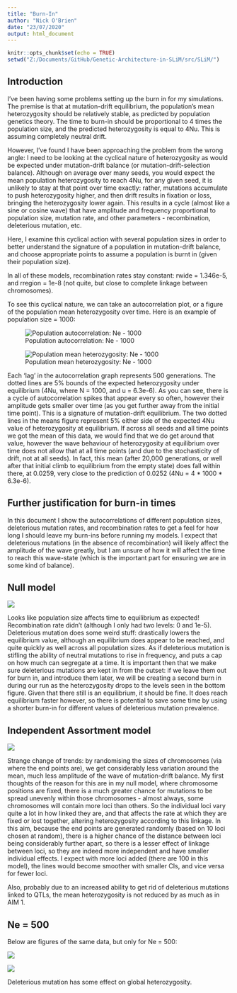 ```yaml
---
title: "Burn-In"
author: "Nick O'Brien"
date: "23/07/2020"
output: html_document
---
```


```r
knitr::opts_chunk$set(echo = TRUE)
setwd("Z:/Documents/GitHub/Genetic-Architecture-in-SLiM/src/SLiM/")
```

## Introduction

I've been having some problems setting up the burn in for my simulations. The premise is that at mutation-drift equilibrium, the population's mean heterozygosity should be relatively stable, as predicted by population genetics theory. The time to burn-in should be proportional to 4 times the population size, and the predicted heterozygosity is equal to 4Nu. This is assuming completely neutral drift. 

However, I've found I have been approaching the problem from the wrong angle: I need to be looking at the cyclical nature of heterozygosity as would be expected under mutation-drift balance (or mutation-drift-selection balance). Although on average over many seeds, you would expect the mean population heterozygosity to reach 4Nu, for any given seed, it is unlikely to stay at that point over time exactly: rather, mutations accumulate to push heterozygosity higher, and then drift results in fixation or loss, bringing the heterozygosity lower again. This results in a cycle (almost like a sine or cosine wave) that have amplitude and frequency proportional to population size, mutation rate, and other parameters - recombination, deleterious mutation, etc.

Here, I examine this cyclical action with several population sizes in order to better understand the signature of a population in mutation-drift balance, and choose appropriate points to assume a population is burnt in (given their population size).

In all of these models, recombination rates stay constant: rwide = 1.346e-5, and rregion = 1e-8 (not quite, but close to complete linkage between chromosomes).

To see this cyclical nature, we can take an autocorrelation plot, or a figure of the population mean heterozygosity over time. Here is an example of population size = 1000:


![Population autocorrelation: Ne - 1000](Z:/Documents/GitHub/Genetic-Architecture-in-SLiM/src/SLiM/autocorr_Ne1000_example.png)

![Population mean heterozygosity: Ne - 1000](Z:/Documents/GitHub/Genetic-Architecture-in-SLiM/src/SLiM/meanH_NULL_Ne1000.png)

Each 'lag' in the autocorrelation graph represents 500 generations.
The dotted lines are 5% bounds of the expected heterozygosity under equilibrium (4Nu, where N = 1000, and u = 6.3e-6).
As you can see, there is a cycle of autocorrelation spikes that appear every so often, however their amplitude gets smaller over time (as you get further away from the initial time point). This is a signature of mutation-drift equilibrium. The two dotted lines in the means figure represent 5% either side of the expected 4Nu value of heterozygosity at equilibrium. If across all seeds and all time points we got the mean of this data, we would find that we do get around that value, however the wave behaviour of heterozygosity at equilibrium over time does not allow that at all time points (and due to the stochasticity of drift, not at all seeds).
In fact, this mean (after 20,000 generations, or well after that initial climb to equilibrium from the empty state) does fall within there, at 0.0259, very close to the prediction of 0.0252 (4Nu = 4 * 1000 * 6.3e-6).

## Further justification for burn-in times

In this document I show the autocorrelations of different population sizes, deleterious mutation rates, and recombination rates to get a feel for how long I should leave my burn-ins before running my models.
I expect that deleterious mutations (in the absence of recombination) will likely affect the amplitude of the wave greatly, but I am unsure of how it will affect the time to reach this wave-state (which is the important part for ensuring we are in some kind of balance).


## Null model

![](Z:/Documents/GitHub/Genetic-Architecture-in-SLiM/src/SLiM/meanH_AIM1.png)

Looks like population size affects time to equilibrium as expected! Recombination rate didn't (although I only had two levels: 0 and 1e-5). Deleterious mutation does some weird stuff: drastically lowers the equilibrium value, although an equilibrium does appear to be reached, and quite quickly as well across all population sizes. As if deleterious mutation is stifling the ability of neutral mutations to rise in frequency, and puts a cap on how much can segregate at a time.
It is important then that we make sure deleterious mutations are kept in from the outset: if we leave them out for burn in, and introduce them later, we will be creating a second burn in during our run as the heterozygosity drops to the levels seen in the bottom figure. Given that there still is an equilibrium, it should be fine. It does reach equilibrium faster however, so there is potential to save some time by using a shorter burn-in for different values of deleterious mutation prevalence.


## Independent Assortment model

![](Z:/Documents/GitHub/Genetic-Architecture-in-SLiM/src/SLiM/meanH_AIM2.png)

Strange change of trends: by randomising the sizes of chromosomes (via where the end points are), we get considerably less variation around the mean, much less amplitude of the wave of mutation-drift balance. My first thoughts of the reason for this are in my null model, where chromosome positions are fixed, there is a much greater chance for mutations to be spread unevenly within those chromosomes - almost always, some chromosomes will contain more loci than others. So the individual loci vary quite a lot in how linked they are, and that affects the rate at which they are fixed or lost together, altering heterozygosity according to this linkage. In this aim, because the end points are generated randomly (based on 10 loci chosen at random), there is a higher chance of the distance between loci being considerably further apart, so there is a lesser effect of linkage between loci, so they are indeed more independent and have smaller individual effects. I expect with more loci added (there are 100 in this model), the lines would become smoother with smaller CIs, and vice versa for fewer loci. 

Also, probably due to an increased ability to get rid of deleterious mutations linked to QTLs, the mean heterozygosity is not reduced by as much as in AIM 1.


## Ne = 500

Below are figures of the same data, but only for Ne = 500:

![](Z:/Documents/GitHub/Genetic-Architecture-in-SLiM/src/SLiM/meanH_AIM1_N500.png)

![](Z:/Documents/GitHub/Genetic-Architecture-in-SLiM/src/SLiM/meanH_AIM2_N500.png)

Deleterious mutation has some effect on global heterozygosity.